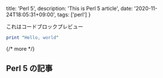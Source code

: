   title: 'Perl 5',
  description: 'This is Perl 5 article',
  date: '2020-11-24T18:05:31+09:00',
  tags: ['perl']
}

これはコードブロックプレビュー

```perl
print "Hello, world"
```


{/* more */}

## Perl 5 の記事
